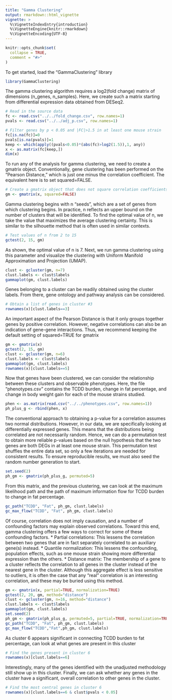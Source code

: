 ```yaml
---
title: "Gamma Clustering"
output: rmarkdown::html_vignette
vignette: >
  %\VignetteIndexEntry{introduction}
  %\VignetteEngine{knitr::rmarkdown}
  %\VignetteEncoding{UTF-8}
---
```


```r
knitr::opts_chunk$set(
  collapse = TRUE,
  comment = "#>"
)
```

To get started, load the "GammaClustering" library

```r
library(GammaClustering)
```

The gamma clustering algorithm requires a log2(fold change) matrix of dimensions (n_genes, n_samples).
Here, we create such a matrix starting from differential expression data obtained from
DESeq2.

```r
# Read in the source data
fc <- read.csv("../../fold_change.csv", row.names=1)
pvals <- read.csv("../../adj_p.csv", row.names=1)

# Filter genes by p < 0.05 and |FC|>1.5 in at least one mouse strain
fc[is.na(fc)]=0
pvals[is.na(pvals)]=1
keep <- which(apply((pvals<0.05)*(abs(fc)>log2(1.5)),1, any))
x <- as.matrix(fc[keep,])
dim(x)
```

To run any of the analysis for gamma clustering, we need to create a gmatrix object.
Conventionally, gene clustering has been performed on the "Pearson Distance," which 
is just one minus the correlation coefficient. The equivalent here is to set squared=FALSE.
```r
# Create a gmatrix object that does not square correlation coefficients
gm <- gmatrix(x, squared=FALSE)
```

Gamma clustering begins with n "seeds", which are a set of genes from which clustering begins.
In practice, n reflects an upper bound on the number of clusters that will be identified. To find
the optimal value of n, we take the value that maximizes the average clustering certainty. This 
is similar to the silhouette method that is often used in similar contexts.
```r
# Test values of n from 2 to 15
gctest(2, 15, gm)
```
As shown, the optimal value of n is 7. Next, we run gamma clustering using this parameter 
and visualize the clustering with Uniform Manifold Approximation and Projection (UMAP).
```r
clust <- gcluster(gm, n=7)
clust.labels <- clust$labels
gammaplot(gm, clust.labels)
```
Genes belonging to a cluster can be readily obtained using the cluster labels. From there,
gene ontology and pathway analysis can be considered.
```r
# Obtain a list of genes in cluster #3
rownames(x)[clust.labels==3]
```
An important aspect of the Pearson Distance is that it only groups together genes by 
positive correlation. However, negative correlations can also be an indication of gene-gene interactions.
Thus, we recommend keeping the default setting of squared=TRUE for gmatrix

```r
gm <- gmatrix(x)
gctest(2, 15, gm)
clust <- gcluster(gm, n=6)
clust.labels <- clust$labels
gammaplot(gm, clust.labels)
rownames(x)[clust.labels==5]
```

Now that genes have been clustered, we can consider the relationship between these
clusters and observable phenotypes. Here, the file "phenotypes.csv" contains
the TCDD burden, change in fat percentage, and change in body weight gain for 
each of the mouse strains studied. 
```r
phen <- as.matrix(read.csv("../../phenotypes.csv", row.names=1))
ph_plus_g <- rbind(phen, x)
```
The conventional approach to obtaining a p-value for a correlation assumes 
two normal distributions. However, in our data, we are specifically looking at differentially
expressed genes.
This means that the distributions being correlated are not necessarily random. Hence,
we can do a permutation test to obtain more reliable p-values based on the null hypothesis that the two
genes are both DEGs in at least one mouse strain. This permutation test shuffles the entire
data set, so only a few iterations are needed for consistent results. To ensure reproducible results,
we must also seed the random number generation to start.
```r
set.seed(2)
ph_gm <- gmatrix(ph_plus_g, permuted=5)
```
From this matrix, and the previous clustering, we can look at the maximum likelihood path
and the path of maximum information flow for TCDD burden to change in fat percentage.
```r
gc_path("TCDD", "Fat", ph_gm, clust.labels)
gc_max_flow("TCDD", "Fat", ph_gm, clust.labels)
```
Of course, correlation does not imply causation, and a number of confounding factors
may explain observed correlations. Toward this end, gamma clustering offers 
a few ways to correct for some of these confounding factors. 
* Partial correlations: This lessens the correlation between two genes that are in fact separately correlated to an auxiliary gene(s) instead.
* Quantile normalization: This lessens the confounding, population effects, such as one mouse
strain showing more differential expression than the others.
* Distance matrix: The membership of a gene to a cluster reflects the correlation to all genes
in the cluster instead of the nearest gene in the cluster. Although this aggregate effect is less
sensitive to outliers, it is often the case that any "real" correlation is an interesting correlation,
and these may be buried using this method.
```r
gm <- gmatrix(x, partial=TRUE, normalization=TRUE)
gctest(2, 20, gm, method="distance")
clust <- gcluster(gm, n=16, method="distance")
clust.labels <- clust$labels
gammaplot(gm, clust.labels)
set.seed(2)
ph_gm <- gmatrix(ph_plus_g, permuted=5, partial=TRUE, normalization=TRUE)
gc_path("TCDD", "Fat", ph_gm, clust.labels)
gc_max_flow("TCDD","Fat",ph_gm, clust.labels)

```

As cluster 6 appears significant in connecting TCDD burden to fat percentage, can look at what genes are
present in this cluster
```r
# Find the genes present in cluster 6
rownames(x)[clust.labels==6]

```

Interestingly, many of the genes identified with the unadjusted methodology still show up in this cluster. Finally, we can ask whether any genes in the cluster have a significant, overall correlation to other
genes in the cluster.
```r
# Find the most central genes in cluster 6
rownames(x)[clust.labels==6 & clust$pvals < 0.05]
```

